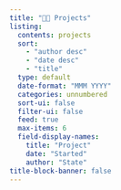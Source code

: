 ```yaml
---
title: "🧑‍💻 Projects"
listing:
  contents: projects
  sort: 
    - "author desc"
    - "date desc"
    - "title"
  type: default
  date-format: "MMM YYYY"
  categories: unnumbered
  sort-ui: false
  filter-ui: false
  feed: true
  max-items: 6
  field-display-names:
    title: "Project"
    date: "Started"
    author: "State"
title-block-banner: false
---
```

